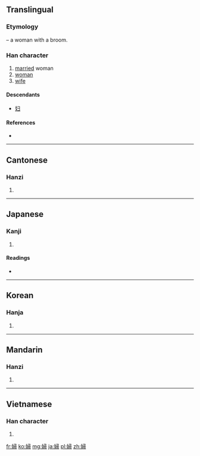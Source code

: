 {{also|妇}}
==Translingual==
{{zh-forms|[[妇]]|婦}}

===Etymology===
{{Han compound|女|帚|ls=ic|t1=woman|t2=broom}} – a woman with a broom.

===Han character===
{{Han char|rn=38|rad=女|as=08|sn=11|four=4742<sub>7</sub>|canj=女尸一月 (VSMB)|ids=⿰[[女]][[帚]]}}

# [[married]] woman
# [[woman]]
# [[wife]]

====Descendants====
* [[妇]]

====References====
* {{Han ref|kx=0265.140|dkj=06432|dj=0532.130|hdz=21062.060|uh=5A66|ud=23142|bh=B0FC|bd=45308}}

----

==Cantonese==

===Hanzi===
{{yue-hanzi|jyut=|y=fu5|sim=妇}}

# {{defn|lang=yue|sort=女08}}

----

==Japanese==

===Kanji===
{{ja-kanji|grade=5|rs=女08}}

# {{defn|lang=ja|sort=女08}}

====Readings====
* {{ja-readings|on=[[ふ]] (fu)|kun=[[よめ]] (yome), [[おんな]] (onna)}}

----

==Korean==

===Hanja===
{{ko-hanja|hangeul=부|rv=bu|mr=pu}}

# {{defn|lang=ko|sort=女08}}

----

==Mandarin==

===Hanzi===
{{cmn-hanzi|sim=妇|pin=[[fù]] ([[fu4]])|wg=fu<sup>4</sup>}}

# {{defn|lang=cmn|sort=女08}}

----

==Vietnamese==

===Han character===
{{vi-hantu|[[phụ]], [[vợ]]|rs=女08}}

# {{defn|lang=vi|sort=女08}}

[[fr:婦]]
[[ko:婦]]
[[mg:婦]]
[[ja:婦]]
[[pl:婦]]
[[zh:婦]]